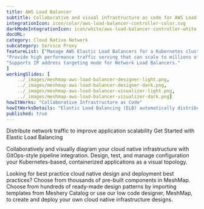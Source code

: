 ```yaml
---
title: AWS Load Balancer  
subtitle: Collaborative and visual infrastructure as code for AWS Load Balancer
integrationIcon: icon/color/aws-load-balancer-controller-color.svg
darkModeIntegrationIcon: icon/white/aws-load-balancer-controller-white.svg
docURL: 
category: Cloud Native Network
subcategory: Service Proxy
featureList: ["Manage AWS Elastic Load Balancers for a Kubernetes cluster.",
"Provide high performance traffic serving that can scale to millions of requests per second.",
"Supports IP address targeting mode for Network Load Balancers."
]
workingSlides: [
    ../_images/meshmap-aws-load-balancer-designer-light.png,
    ../_images/meshmap-aws-load-balancer-designer-dark.png,
    ../_images/meshmap-aws-load-balancer-visualizer-light.png,
    ../_images/meshmap-aws-load-balancer-visualizer-dark.png]
howItWorks: "Collaborative Infrastructure as Code"
howItWorksDetails: "Elastic Load Balancing (ELB) automatically distributes incoming application traffic across multiple targets and virtual appliances in one or more Availability Zones (AZs)."
published: true
---
```

<p>
    Distribute network traffic to improve application scalability
Get Started with Elastic Load Balancing

</p>
<p>
    Collaboratively and visually diagram your cloud native infrastructure with GitOps-style pipeline integration. Design, test, and manage configuration your Kubernetes-based, containerized applications as a visual topology.
</p>
<p>
    Looking for best practice cloud native design and deployment best practices? Choose from thousands of pre-built components in MeshMap. Choose from hundreds of ready-made design patterns by importing templates from Meshery Catalog or use our low code designer, MeshMap, to create and deploy your own cloud native infrastructure designs.
</p>
